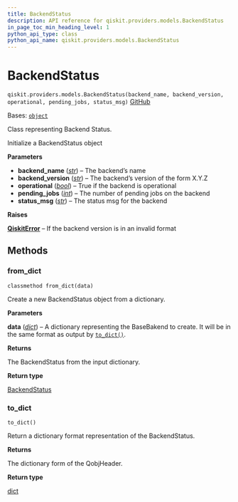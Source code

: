 ```yaml
---
title: BackendStatus
description: API reference for qiskit.providers.models.BackendStatus
in_page_toc_min_heading_level: 1
python_api_type: class
python_api_name: qiskit.providers.models.BackendStatus
---
```


# BackendStatus

<span id="qiskit.providers.models.BackendStatus" />

`qiskit.providers.models.BackendStatus(backend_name, backend_version, operational, pending_jobs, status_msg)` [GitHub](https://github.com/qiskit/qiskit/tree/main/qiskit/providers/models/backendstatus.py "view source code")

Bases: [`object`](https://docs.python.org/3/library/functions.html#object "(in Python v3.12)")

Class representing Backend Status.

Initialize a BackendStatus object

**Parameters**

*   **backend\_name** ([*str*](https://docs.python.org/3/library/stdtypes.html#str "(in Python v3.12)")) – The backend’s name
*   **backend\_version** ([*str*](https://docs.python.org/3/library/stdtypes.html#str "(in Python v3.12)")) – The backend’s version of the form X.Y.Z
*   **operational** ([*bool*](https://docs.python.org/3/library/functions.html#bool "(in Python v3.12)")) – True if the backend is operational
*   **pending\_jobs** ([*int*](https://docs.python.org/3/library/functions.html#int "(in Python v3.12)")) – The number of pending jobs on the backend
*   **status\_msg** ([*str*](https://docs.python.org/3/library/stdtypes.html#str "(in Python v3.12)")) – The status msg for the backend

**Raises**

[**QiskitError**](exceptions#qiskit.exceptions.QiskitError "qiskit.exceptions.QiskitError") – If the backend version is in an invalid format

## Methods

### from\_dict

<span id="qiskit.providers.models.BackendStatus.from_dict" />

`classmethod from_dict(data)`

Create a new BackendStatus object from a dictionary.

**Parameters**

**data** ([*dict*](https://docs.python.org/3/library/stdtypes.html#dict "(in Python v3.12)")) – A dictionary representing the BaseBakend to create. It will be in the same format as output by [`to_dict()`](#qiskit.providers.models.BackendStatus.to_dict "qiskit.providers.models.BackendStatus.to_dict").

**Returns**

The BackendStatus from the input dictionary.

**Return type**

[BackendStatus](#qiskit.providers.models.BackendStatus "qiskit.providers.models.BackendStatus")

### to\_dict

<span id="qiskit.providers.models.BackendStatus.to_dict" />

`to_dict()`

Return a dictionary format representation of the BackendStatus.

**Returns**

The dictionary form of the QobjHeader.

**Return type**

[dict](https://docs.python.org/3/library/stdtypes.html#dict "(in Python v3.12)")

